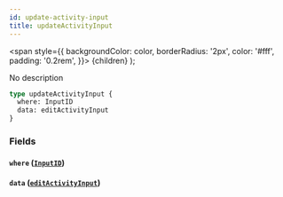 ```yaml
---
id: update-activity-input
title: updateActivityInput
---
```


<span
style={{
      backgroundColor: color,
      borderRadius: '2px',
      color: '#fff',
      padding: '0.2rem',
    }}>
{children}
</span>
);

No description

```graphql
type updateActivityInput {
  where: InputID
  data: editActivityInput
}
```

### Fields

#### `where` ([`InputID`](/v1/inputs/input-id))

#### `data` ([`editActivityInput`](/v1/inputs/edit-activity-input))
